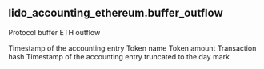 ## lido_accounting_ethereum.buffer_outflow 
Protocol buffer ETH outflow

<ParamField path="period">
Timestamp of the accounting entry
</ParamField>
<ParamField path="token">
Token name
</ParamField>
<ParamField path="amount">
Token amount
</ParamField>
<ParamField path="evt_tx_hash,">
Transaction hash
</ParamField>
<ParamField path="day,">
Timestamp of the accounting entry truncated to the day mark
</ParamField>
